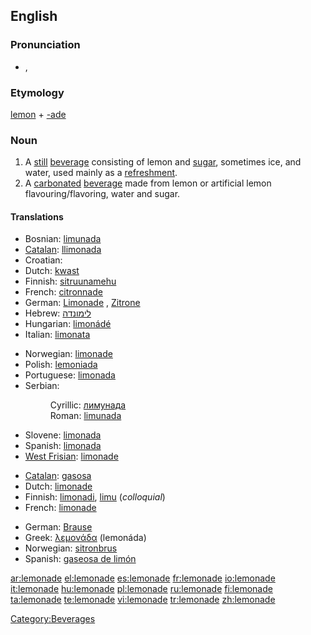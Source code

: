 {{wikipedia|dab=Lemonade (disambiguation)|Lemonade}}
==English==

===Pronunciation===
* {{IPA|/ˌlɛmənˈeɪd/}}, {{SAMPA|/%lEm@n"eId/}}
*: {{rhymes|eɪd}}

===Etymology===
[[lemon]] + [[-ade]]

===Noun===
{{wikipedia}}
{{en-noun|s|-}}

# A [[still]] [[beverage]] consisting of lemon and [[sugar]], sometimes ice, and water, used mainly as a [[refreshment]].
# A [[carbonated]] [[beverage]] made from lemon or artificial lemon flavouring/flavoring, water and sugar.

====Translations====
{{trans-top|still beverage}}
* Bosnian: [[limunada#Bosnian|limunada]] {{f}}
* [[Catalan]]: [[llimonada]] {{f}}
* Croatian: {{t|hr|limunada|alt=limunáda|f}}
* Dutch: [[kwast]] {{m}}
* Finnish: [[sitruunamehu]]
* French: [[citronnade]] {{f}}
* German: [[Limonade]] {{f}}, [[Zitrone]] {{f}}
* Hebrew: [[לימונדה]]
* Hungarian: [[limonádé]]
* Italian: [[limonata]] {{f}}
{{trans-mid}}
* Norwegian: [[limonade]] {{m}}
* Polish: [[lemoniada]] {{f}}
* Portuguese: [[limonada]] {{f}}
* Serbian:
*: Cyrillic: [[лимунада#Serbian|лимунада]] {{f}}
*: Roman: [[limunada#Serbian|limunada]] {{f}}
* Slovene: [[limonada]] {{f}}
* Spanish: [[limonada]] {{f}}
* [[West Frisian]]: [[limonade]]
{{trans-bottom}}

{{trans-top|carbonated beverage}}
* [[Catalan]]: [[gasosa]] {{f}}
* Dutch: [[limonade]] {{m}}
* Finnish: [[limonadi]], [[limu]] (''colloquial'')
* French: [[limonade]] {{f}}
{{trans-mid}}
* German: [[Brause]] {{f}}
* Greek: [[λεμονάδα]] (lemonáda) {{f}}
* Norwegian: [[sitronbrus]] {{m}}
* Spanish: [[gaseosa de limón]] {{f}}
{{trans-bottom}}

[[Category:Beverages]]

[[ar:lemonade]]
[[el:lemonade]]
[[es:lemonade]]
[[fr:lemonade]]
[[io:lemonade]]
[[it:lemonade]]
[[hu:lemonade]]
[[pl:lemonade]]
[[ru:lemonade]]
[[fi:lemonade]]
[[ta:lemonade]]
[[te:lemonade]]
[[vi:lemonade]]
[[tr:lemonade]]
[[zh:lemonade]]